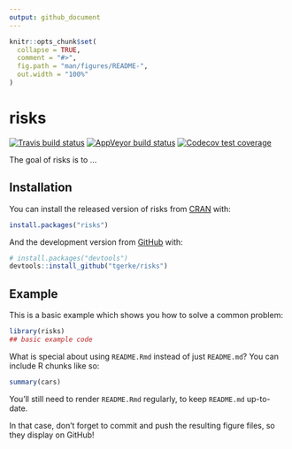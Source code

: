 ```yaml
---
output: github_document
---
```


<!-- README.md is generated from README.Rmd. Please edit that file -->

```r
knitr::opts_chunk$set(
  collapse = TRUE,
  comment = "#>",
  fig.path = "man/figures/README-",
  out.width = "100%"
)
```

# risks

<!-- badges: start -->
[![Travis build status](https://travis-ci.com/tgerke/risks.svg?branch=master)](https://travis-ci.com/tgerke/risks)
[![AppVeyor build status](https://ci.appveyor.com/api/projects/status/github/tgerke/risks?branch=master&svg=true)](https://ci.appveyor.com/project/tgerke/risks)
[![Codecov test coverage](https://codecov.io/gh/tgerke/risks/branch/master/graph/badge.svg)](https://codecov.io/gh/tgerke/risks?branch=master)
<!-- badges: end -->

The goal of risks is to ...

## Installation

You can install the released version of risks from [CRAN](https://CRAN.R-project.org) with:

``` r
install.packages("risks")
```

And the development version from [GitHub](https://github.com/) with:

``` r
# install.packages("devtools")
devtools::install_github("tgerke/risks")
```
## Example

This is a basic example which shows you how to solve a common problem:

```r
library(risks)
## basic example code
```

What is special about using `README.Rmd` instead of just `README.md`? You can include R chunks like so:

```r
summary(cars)
```

You'll still need to render `README.Rmd` regularly, to keep `README.md` up-to-date.

In that case, don't forget to commit and push the resulting figure files, so they display on GitHub!
